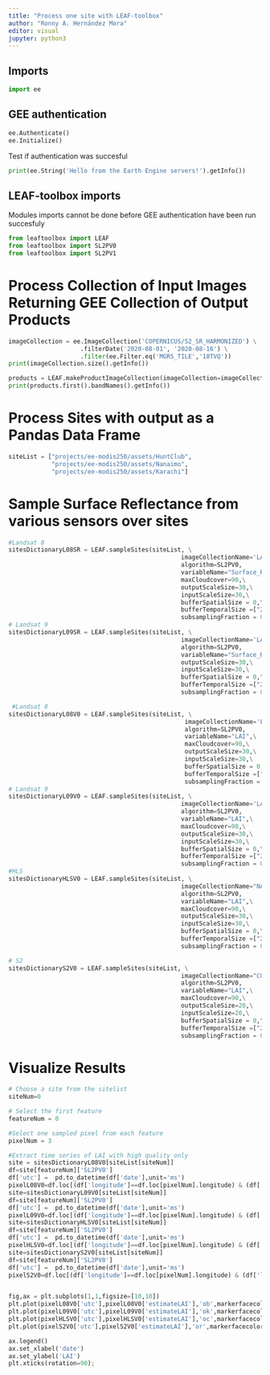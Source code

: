```yaml
---
title: "Process one site with LEAF-toolbox"
author: "Ronny A. Hernández Mora"
editor: visual
jupyter: python3
---
```


## Imports


```python
import ee
```

## GEE authentication

```python
ee.Authenticate()
ee.Initialize()
```

Test if authentication was succesful
```python
print(ee.String('Hello from the Earth Engine servers!').getInfo())
```

## LEAF-toolbox imports

Modules imports cannot be done before GEE authentication have been run
succesfuly

```python
from leaftoolbox import LEAF
from leaftoolbox import SL2PV0 
from leaftoolbox import SL2PV1
```


# Process Collection of Input Images Returning GEE Collection of Output Products

```python
imageCollection = ee.ImageCollection('COPERNICUS/S2_SR_HARMONIZED') \
                    .filterDate('2020-08-01', '2020-08-16') \
                    .filter(ee.Filter.eq('MGRS_TILE','18TVQ'))
print(imageCollection.size().getInfo())

products = LEAF.makeProductImageCollection(imageCollection=imageCollection,algorithm=SL2PV0,variable='LAI',inputScaleSize=40) 
print(products.first().bandNames().getInfo())
```

# Process Sites with output as a Pandas Data Frame

```python
siteList = ["projects/ee-modis250/assets/HuntClub",
            "projects/ee-modis250/assets/Nanaimo",
			"projects/ee-modis250/assets/Karachi"]
```

# Sample Surface Reflectance from various sensors over sites

```python
#Landsat 8
sitesDictionaryL08SR = LEAF.sampleSites(siteList, \
                                                imageCollectionName='LANDSAT/LC08/C02/T1_L2',\
                                                algorithm=SL2PV0, 
                                                variableName="Surface_Reflectance",\
                                                maxCloudcover=90,\
                                                outputScaleSize=30,\
                                                inputScaleSize=30,\
                                                bufferSpatialSize = 0,\
                                                bufferTemporalSize =["2021-04-01","2022-10-01"],  \
                                                subsamplingFraction = 0.99) 
# Landsat 9
sitesDictionaryL09SR = LEAF.sampleSites(siteList, \
                                                imageCollectionName='LANDSAT/LC09/C02/T1_L2',\
                                                algorithm=SL2PV0, 
                                                variableName="Surface_Reflectance",\
                                                outputScaleSize=30,\
                                                inputScaleSize=30,\
                                                bufferSpatialSize = 0,\
                                                bufferTemporalSize =["2021-04-01","2022-10-01"],  \
                                                subsamplingFraction = 0.99)
```

```python
 #Landsat 8
sitesDictionaryL08V0 = LEAF.sampleSites(siteList, \
                                                 imageCollectionName='LANDSAT/LC08/C02/T1_L2',\
                                                 algorithm=SL2PV0, 
                                                 variableName="LAI",\
                                                 maxCloudcover=90,\
                                                 outputScaleSize=30,\
                                                 inputScaleSize=30,\
                                                 bufferSpatialSize = 0,\
                                                 bufferTemporalSize =["2021-04-01","2022-10-01"],  \
                                                 subsamplingFraction = 0.99) 
# Landsat 9
sitesDictionaryL09V0 = LEAF.sampleSites(siteList, \
                                                imageCollectionName='LANDSAT/LC09/C02/T1_L2',\
                                                algorithm=SL2PV0, 
                                                variableName="LAI",\
                                                maxCloudcover=90,\
                                                outputScaleSize=30,\
                                                inputScaleSize=30,\
                                                bufferSpatialSize = 0,\
                                                bufferTemporalSize =["2021-04-01","2022-10-01"],  \
                                                subsamplingFraction = 0.99)
#HLS
sitesDictionaryHLSV0 = LEAF.sampleSites(siteList, \
                                                imageCollectionName="NASA/HLS/HLSL30/v002",\
                                                algorithm=SL2PV0, 
                                                variableName="LAI",\
                                                maxCloudcover=90,\
                                                outputScaleSize=30,\
                                                inputScaleSize=30,\
                                                bufferSpatialSize = 0,\
                                                bufferTemporalSize =["2021-04-01","2022-10-01"],  \
                                                subsamplingFraction = 0.99)         

# S2
sitesDictionaryS2V0 = LEAF.sampleSites(siteList, \
                                                imageCollectionName="COPERNICUS/S2_SR_HARMONIZED",\
                                                algorithm=SL2PV0, 
                                                variableName="LAI",\
                                                maxCloudcover=90,\
                                                outputScaleSize=20,\
                                                inputScaleSize=20,\
                                                bufferSpatialSize = 0,\
                                                bufferTemporalSize =["2021-04-01","2022-10-01"],  \
                                                subsamplingFraction = 0.99)
```

# Visualize Results


```python
# Choose a site from the sitelist 
siteNum=0

# Select the first feature 
featureNum = 0

#Select one sampled pixel from each feature 
pixelNum = 3

#Extract time series of LAI with high quality only
site = sitesDictionaryL08V0[siteList[siteNum]]
df=site[featureNum]['SL2PV0']
df['utc'] =  pd.to_datetime(df['date'],unit='ms')
pixelL08V0=df.loc[(df['longitude']==df.loc[pixelNum].longitude) & (df['latitude']==df.loc[pixelNum].latitude) & (df['QC']==0)]
site=sitesDictionaryL09V0[siteList[siteNum]]
df=site[featureNum]['SL2PV0']
df['utc'] =  pd.to_datetime(df['date'],unit='ms')
pixelL09V0=df.loc[(df['longitude']==df.loc[pixelNum].longitude) & (df['latitude']==df.loc[pixelNum].latitude) & df['QC']==0]
site=sitesDictionaryHLSV0[siteList[siteNum]]
df=site[featureNum]['SL2PV0']
df['utc'] =  pd.to_datetime(df['date'],unit='ms')
pixelHLSV0=df.loc[(df['longitude']==df.loc[pixelNum].longitude) & (df['latitude']==df.loc[pixelNum].latitude) & df['QC']==0]
site=sitesDictionaryS2V0[siteList[siteNum]]
df=site[featureNum]['SL2PV0']
df['utc'] =  pd.to_datetime(df['date'],unit='ms')
pixelS2V0=df.loc[(df['longitude']==df.loc[pixelNum].longitude) & (df['latitude']==df.loc[pixelNum].latitude) & df['QC']==0]


fig,ax = plt.subplots(1,1,figsize=[10,10])
plt.plot(pixelL08V0['utc'],pixelL08V0['estimateLAI'],'ob',markerfacecolor='none', label='L08V1')
plt.plot(pixelL09V0['utc'],pixelL09V0['estimateLAI'],'ok',markerfacecolor='none', label='L09V1')
plt.plot(pixelHLSV0['utc'],pixelHLSV0['estimateLAI'],'oc',markerfacecolor='none', label='HLSV1')
plt.plot(pixelS2V0['utc'],pixelS2V0['estimateLAI'],'or',markerfacecolor='none',label='S2V1')

ax.legend()
ax.set_xlabel('date')
ax.set_ylabel('LAI')
plt.xticks(rotation=90);
```


